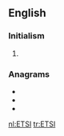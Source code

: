 {{also|etsi}}
==English==

===Initialism===
{{rfc-header|Initialism}}
{{head|en|initialism}}

# {{label|en|telecommunication}} {{initialism of|[[European]] [[telecommunication|Telecommunication]] [[standard|Standard]]s [[institute|Institute]]|lang=en}}

===Anagrams===
* {{l|en|SETI}}
* {{l|en|site}}
* {{l|en|ties}}

[[nl:ETSI]]
[[tr:ETSI]]